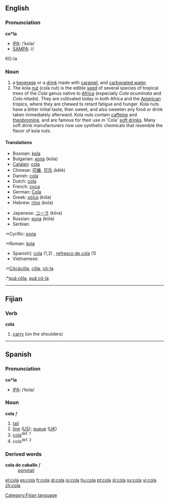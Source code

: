 ==English==
===Pronunciation===
'''co*la'''
*[[International Phonetic Alphabet|IPA]]: /ˈkolə/
*[[SAMPA]]: //
KO-la
===Noun===
#a [[beverage]] or a [[drink#Noun|drink]] made with [[caramel]], and [[carbonated water]].
#The kola [[nut]] (cola nut) is the edible [[seed]] of several species of tropical trees of the ''Cola'' genus native to [[Africa]] (especially ''Cola acuminata'' and ''Cola nitada''). They are cultivated today in both Africa and the [[America|American]] tropics, where they are chewed to retard fatigue and hunger.  Kola nuts have a bitter initial taste, then sweet, and also sweeten any food or drink taken immediately afterward. Kola nuts contain [[caffeine]] and [[theobromine]], and are famous for their use in 'Cola' [[soft drink]]s. Many soft drink manufacturers now use synthetic chemicals that resemble the flavor of kola nuts.
====Translations====
{{top}}
*Bosnian: [[kola]] {{f}}
*Bulgarian: [[кола]] (kóla) {{f}}
*[[Catalan]]: [[cola]]
*Chinese: [[可樂]], [[可乐]] (kělè)
*Danish: [[cola]]
*Dutch: [[cola]] {{m}}
*French: [[coca]] {{m}}
*German: [[Cola]] {{f}}
*Greek: [[κόλα]] (kóla)
*Hebrew: [[קולה]] (kola) {{f}}
{{mid}}
*Japanese: [[コーラ]] (kōra)
*Russian: [[кола]] (kóla) {{f}}
*Serbian:
:*Cyrillic: [[кола]] {{f}}
:*Roman: [[kola]] {{f}}
*Spanish]: [[cola#Spanish|cola]] (1,2) {{f}}, [[refresco de cola]] {{m}} (1)
*Vietnamese:
:*[[Côcácôla]], [[côla#Vietnamese|côla]], [[cô-la]]
:*[[quả côla]], [[quả cô-la]]
{{bottom}}

----

==Fijian==
===Verb===
'''cola'''

#[[carry]] (on the shoulders)

[[Category:Fijian language]]

----

==Spanish==
===Pronunciation===
'''co*la'''
*[[International Phonetic Alphabet|IPA]]: /ˈkola/
===Noun===
'''cola''' ''f''
#[[tail]]
#[[line#Noun|line]] ([[w:American English|US]]); [[queue]] ([[w:British English|UK]])
#[[cola#English|cola]]<sup>def. 1</sup>
#cola<sup>def. 2</sup>
===Derived words===
;'''cola de caballo''' ''f''
:[[ponytail]]

[[el:cola]]
[[es:cola]]
[[fr:cola]]
[[gl:cola]]
[[io:cola]]
[[hu:cola]]
[[pt:cola]]
[[sl:cola]]
[[sv:cola]]
[[vi:cola]]
[[zh:cola]]